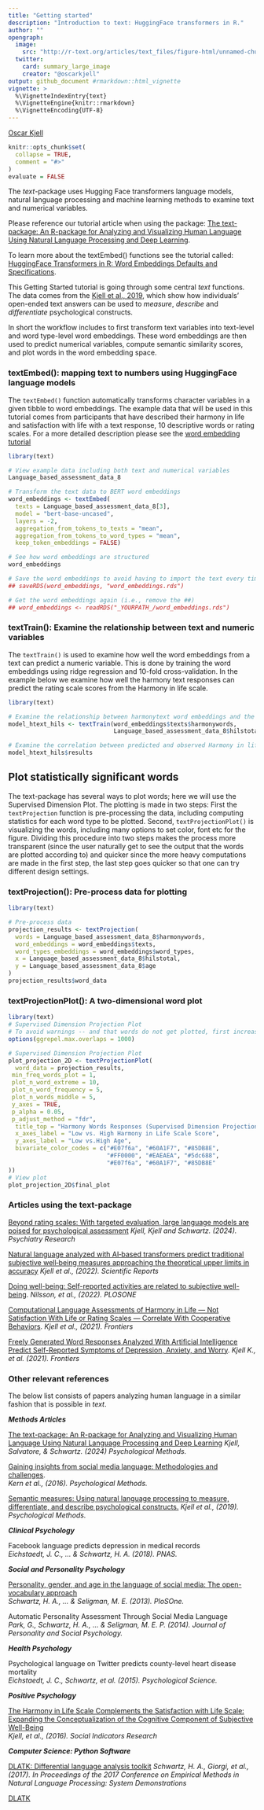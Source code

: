 ```yaml
---
title: "Getting started"
description: "Introduction to text: HuggingFace transformers in R."
author: ""
opengraph:
  image: 
    src: "http://r-text.org/articles/text_files/figure-html/unnamed-chunk-5-1.png"
  twitter:
    card: summary_large_image
    creator: "@oscarkjell"
output: github_document #rmarkdown::html_vignette
vignette: >
  %\VignetteIndexEntry{text}
  %\VignetteEngine{knitr::rmarkdown}
  %\VignetteEncoding{UTF-8}
---
```

<a rel="me" href="https://mastodon.online/@oscarkjell">Oscar Kjell</a>
```r
knitr::opts_chunk$set(
  collapse = TRUE,
  comment = "#>"
)
evaluate = FALSE
```
The *text*-package uses Hugging Face transformers language models, natural language processing and machine learning methods to examine text and numerical variables.

Please reference our tutorial article when using the package: [The text-package: An R-package for Analyzing and Visualizing Human Language Using Natural Language Processing and Deep Learning](https://pubmed.ncbi.nlm.nih.gov/37126041/).

To learn more about the textEmbed() functions see the tutorial called: [HuggingFace Transformers in R: Word Embeddings Defaults and Specifications](https://www.r-text.org/articles/huggingface_in_r.html).

This Getting Started tutorial is going through some central *text* functions. The data comes from the [Kjell et al., 2019](https://pubmed.ncbi.nlm.nih.gov/29963879/), which show how individuals' open-ended text answers can be used to *measure*, *describe* and *differentiate* psychological constructs.  

In short the workflow includes to first transform text variables into text-level and word type-level word embeddings. These word embeddings are then used to predict numerical variables, compute semantic similarity scores, and plot words in the word embedding space.  

### textEmbed(): mapping text to numbers using HuggingFace language models
The `textEmbed()` function automatically transforms character variables in a given tibble to word embeddings. The example data that will be used in this tutorial comes from participants that have described their harmony in life and satisfaction with life with a text response, 10 descriptive words or rating scales. For a more detailed description please see the [word embedding tutorial](https://www.r-text.org/articles/huggingface_in_r.html) 

```r

library(text)

# View example data including both text and numerical variables
Language_based_assessment_data_8

# Transform the text data to BERT word embeddings
word_embeddings <- textEmbed(
  texts = Language_based_assessment_data_8[3],
  model = "bert-base-uncased",
  layers = -2,
  aggregation_from_tokens_to_texts = "mean",
  aggregation_from_tokens_to_word_types = "mean",
  keep_token_embeddings = FALSE)

# See how word embeddings are structured
word_embeddings

# Save the word embeddings to avoid having to import the text every time. (i.e., remove the ##)
## saveRDS(word_embeddings, "word_embeddings.rds")

# Get the word embeddings again (i.e., remove the ##)
## word_embeddings <- readRDS("_YOURPATH_/word_embeddings.rds")
```


### textTrain(): Examine the relationship between text and numeric variables
The `textTrain()` is used to examine how well the word embeddings from a text can predict a numeric variable. This is done by training the word embeddings using ridge regression and 10-fold cross-validation. In the example below we examine how well the harmony text responses can predict the rating scale scores from the Harmony in life scale.

```r
library(text)

# Examine the relationship between harmonytext word embeddings and the harmony in life rating scale
model_htext_hils <- textTrain(word_embeddings$texts$harmonywords, 
                              Language_based_assessment_data_8$hilstotal)

# Examine the correlation between predicted and observed Harmony in life scale scores
model_htext_hils$results

```

## Plot statistically significant words 
The text-package has several ways to plot words; here we will use the Supervised Dimension Plot. The plotting is made in two steps: First the `textProjection` function is pre-processing the data, including computing statistics for each word type to be plotted. Second, `textProjectionPlot()` is visualizing the words, including many options to set color, font etc for the figure. Dividing this procedure into two steps makes the process more transparent (since the user naturally get to see the output that the words are plotted according to) and quicker since the more heavy computations are made in the first step, the last step goes quicker so that one can try different design settings.   

### textProjection(): Pre-process data for plotting 
```r
library(text)

# Pre-process data
projection_results <- textProjection(
  words = Language_based_assessment_data_8$harmonywords,
  word_embeddings = word_embeddings$texts,
  word_types_embeddings = word_embeddings$word_types,
  x = Language_based_assessment_data_8$hilstotal,
  y = Language_based_assessment_data_8$age
)
projection_results$word_data

```


### textProjectionPlot(): A two-dimensional word plot
```r
library(text)
# Supervised Dimension Projection Plot
# To avoid warnings -- and that words do not get plotted, first increase the max.overlaps for the entire session: 
options(ggrepel.max.overlaps = 1000)

# Supervised Dimension Projection Plot
plot_projection_2D <- textProjectionPlot(
  word_data = projection_results,
 min_freq_words_plot = 1,
 plot_n_word_extreme = 10,
 plot_n_word_frequency = 5,
 plot_n_words_middle = 5,
 y_axes = TRUE,
 p_alpha = 0.05,
 p_adjust_method = "fdr",
  title_top = "Harmony Words Responses (Supervised Dimension Projection)",
  x_axes_label = "Low vs. High Harmony in Life Scale Score",
  y_axes_label = "Low vs.High Age",
  bivariate_color_codes = c("#E07f6a", "#60A1F7", "#85DB8E",
                            "#FF0000", "#EAEAEA", "#5dc688",
                            "#E07f6a", "#60A1F7", "#85DB8E"
))
# View plot
plot_projection_2D$final_plot


```


### Articles using the text-package
[Beyond rating scales: With targeted evaluation, large language models are poised for psychological assessment](https://doi.org/10.1016/j.psychres.2023.115667) *Kjell, Kjell and Schwartz. (2024). Psychiatry Research*

[Natural language analyzed with AI‐based transformers predict traditional subjective well‐being measures approaching the theoretical upper limits in accuracy](https://www.nature.com/articles/s41598-022-07520-w) *Kjell et al., (2022). Scientific Reports*

[Doing well-being: Self-reported activities are related to subjective well-being](https://journals.plos.org/plosone/article?id=10.1371/journal.pone.0270503).
*Nilsson, et al., (2022). PLOSONE*

[Computational Language Assessments of Harmony in Life — Not Satisfaction With Life or Rating Scales — Correlate With Cooperative Behaviors](https://www.frontiersin.org/articles/10.3389/fpsyg.2021.601679/). *Kjell et al., (2021). Frontiers*

[Freely Generated Word Responses Analyzed With Artificial Intelligence Predict Self-Reported Symptoms of Depression, Anxiety, and Worry](https://www.frontiersin.org/articles/10.3389/fpsyg.2021.602581/). *Kjell K., et al. (2021). Frontiers*

### Other relevant references
The below list consists of papers analyzing human language in a similar fashion that is possible in *text*.

***Methods Articles***

[The text-package: An R-package for Analyzing and Visualizing Human Language Using Natural Language Processing and Deep Learning](https://pubmed.ncbi.nlm.nih.gov/37126041/)
*Kjell, Salvatore, & Schwartz. (2024) Psychological Methods.*

[Gaining insights from social media language: Methodologies and challenges](http://www.peggykern.org/uploads/5/6/6/7/56678211/kern_2016_-_gaining_insights_from_social_media_language-_methodologies_and_challenges.pdf).  
*Kern et al., (2016). Psychological Methods.*

[Semantic measures: Using natural language processing to measure, differentiate, and describe psychological constructs.](https://pubmed.ncbi.nlm.nih.gov/29963879/) 
*Kjell et al.,  (2019). Psychological Methods.*

***Clinical Psychology***  

Facebook language predicts depression in medical records  
*Eichstaedt, J. C., ... & Schwartz, H. A. (2018). PNAS.*


***Social and Personality Psychology***     

[Personality, gender, and age in the language of social media: The open-vocabulary approach](https://journals.plos.org/plosone/article?id=10.1371/journal.pone.0073791)  
*Schwartz, H. A., … & Seligman, M. E. (2013). PloSOne.*

Automatic Personality Assessment Through Social Media Language  
*Park, G., Schwartz, H. A., ... & Seligman, M. E. P. (2014). Journal of Personality and Social Psychology.*


***Health Psychology***  

Psychological language on Twitter predicts county-level heart disease mortality  
*Eichstaedt, J. C., Schwartz, et al. (2015). Psychological Science.*


***Positive Psychology***  

[The Harmony in Life Scale Complements the Satisfaction with Life Scale: Expanding the Conceptualization of the Cognitive Component of Subjective Well-Being](https://link.springer.com/article/10.1007/s11205-015-0903-z)  
*Kjell, et al., (2016). Social Indicators Research*

***Computer Science: Python Software***  

[DLATK: Differential language analysis toolkit](https://aclanthology.org/D17-2010/)
*Schwartz, H. A., Giorgi, et al., (2017).  In Proceedings of the 2017 Conference on Empirical Methods in Natural Language Processing: System Demonstrations* 


[DLATK](https://github.com/dlatk/dlatk)



